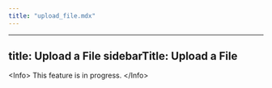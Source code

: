 ```yaml
---
title: "upload_file.mdx"
---
```


---
title: Upload a File
sidebarTitle: Upload a File
---

&lt;Info&gt;
This feature is in progress.
&lt;/Info&gt;
